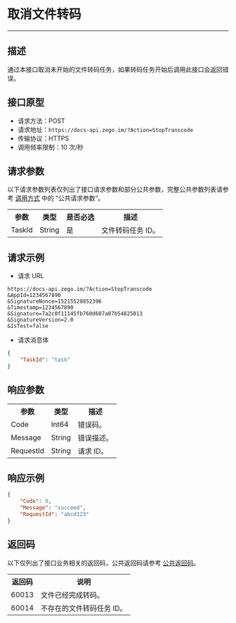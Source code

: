 
# 取消文件转码

- - -

<FileServerWarning />


## 描述

通过本接口取消未开始的文件转码任务，如果转码任务开始后调用此接口会返回错误。

## 接口原型

- 请求方法：POST
- 请求地址：`https://docs-api.zego.im/?Action=StopTranscode`
- 传输协议：HTTPS
- 调用频率限制：10 次/秒

## 请求参数

以下请求参数列表仅列出了接口请求参数和部分公共参数，完整公共参数列表请参考 [调用方式](./Accessing%20Server%20APIs.mdx) 中的 ”公共请求参数“。

<table>
  <tbody><tr>
    <th>参数</th>
    <th>类型</th>
    <th>是否必选</th>
    <th>描述</th>
  </tr>
  <tr>
    <td>TaskId</td>
    <td>String</td>
    <td>是</td>
    <td>文件转码任务 ID。</td>
  </tr>
</tbody></table>

## 请求示例

- 请求 URL  
```
https://docs-api.zego.im/?Action=StopTranscode
&AppId=1234567890
&SignatureNonce=15215528852396
&Timestamp=1234567890
&Signature=7a2c0f11145fb760d607a07b54825013
&SignatureVersion=2.0
&IsTest=false
```
- 请求消息体 
```json
{
    "TaskId": "task"
}
```

## 响应参数

<table>
  <tbody><tr>
    <th>参数</th>
    <th>类型</th>
    <th>描述</th>
  </tr>
  <tr>
    <td>Code</td>
    <td>Int64</td>
    <td>错误码。</td>
  </tr>
  <tr>
    <td>Message</td>
    <td>String</td>
    <td>错误描述。</td>
  </tr>
  <tr>
    <td>RequestId</td>
    <td>String</td>
    <td>请求 ID。</td>
  </tr>
</tbody></table>

## 响应示例

```json
{
    "Code": 0,
    "Message": "succeed",
    "RequestId": "abcd123"
}
```

## 返回码

以下仅列出了接口业务相关的返回码，公共返回码请参考 [公共返回码](./Common%20Error%20Codes.mdx)。
<table>
  <tbody><tr>
    <th>返回码</th>
    <th>说明</th>
  </tr>
  <tr>
    <td>60013</td>
    <td>文件已经完成转码。</td>
  </tr>
  <tr>
    <td>60014</td>
    <td>不存在的文件转码任务 ID。</td>
  </tr>
</tbody></table>

